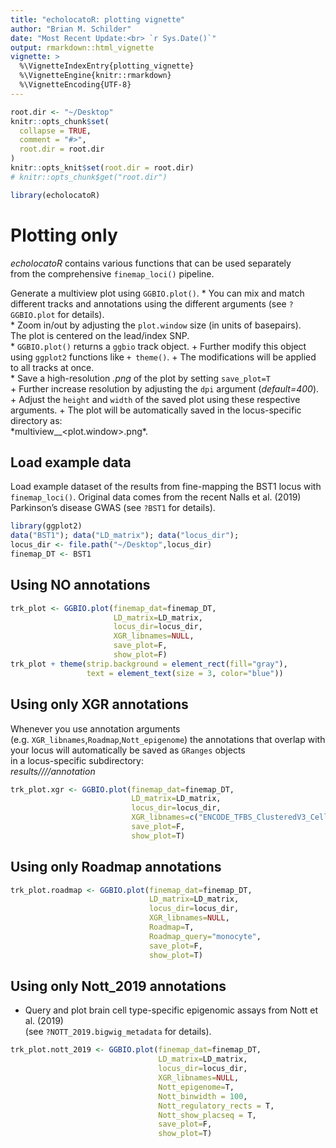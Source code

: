 ```yaml
---
title: "echolocatoR: plotting vignette"
author: "Brian M. Schilder"
date: "Most Recent Update:<br> `r Sys.Date()`"
output: rmarkdown::html_vignette
vignette: >
  %\VignetteIndexEntry{plotting_vignette}
  %\VignetteEngine{knitr::rmarkdown}
  %\VignetteEncoding{UTF-8}
---
```


```r
root.dir <- "~/Desktop"
knitr::opts_chunk$set(
  collapse = TRUE,
  comment = "#>",
  root.dir = root.dir
)  
knitr::opts_knit$set(root.dir = root.dir)
# knitr::opts_chunk$get("root.dir")
```

```r
library(echolocatoR) 
```

# Plotting only

*echolocatoR* contains various functions that can be used separately  
from the comprehensive `finemap_loci()` pipeline.

Generate a multiview plot using `GGBIO.plot()`.
* You can mix and match different tracks and annotations using the different arguments 
(see `?GGBIO.plot` for details).  
* Zoom in/out by adjusting the `plot.window` size (in units of basepairs).  
The plot is centered on the lead/index SNP.  
* `GGBIO.plot()` returns a `ggbio` track object. 
  + Further modify this object using `ggplot2` functions like `+ theme()`.
  + The modifications will be applied to all tracks at once.  
* Save a high-resolution *.png* of the plot by setting `save_plot=T`  
  + Further increase resolution by adjusting the `dpi` argument (*default=400*).
  + Adjust the `height` and `width` of the saved plot using these respective arguments.
  + The plot will be automatically saved in the locus-specific directory as:  
  *multiview_<locus>_<plot.window>.png*.
   
## Load example data  

Load example dataset of the results from fine-mapping the BST1 locus with `finemap_loci()`.
Original data comes from the recent Nalls et al. (2019) Parkinson's disease GWAS (see `?BST1` for details).

```r
library(ggplot2)
data("BST1"); data("LD_matrix"); data("locus_dir");
locus_dir <- file.path("~/Desktop",locus_dir)
finemap_DT <- BST1 
```

## Using NO annotations  

```r
trk_plot <- GGBIO.plot(finemap_dat=finemap_DT, 
                       LD_matrix=LD_matrix, 
                       locus_dir=locus_dir, 
                       XGR_libnames=NULL, 
                       save_plot=F,
                       show_plot=F)
trk_plot + theme(strip.background = element_rect(fill="gray"),
                 text = element_text(size = 3, color="blue"))
```

## Using only XGR annotations  

Whenever you use annotation arguments (e.g. `XGR_libnames`,`Roadmap`,`Nott_epigenome`)
the annotations that overlap with your locus will automatically be saved as `GRanges` objects  
in a locus-specific subdirectory:  
*results/<dataset_type>/<dataset_name>/<locus>/annotation*  

```r
trk_plot.xgr <- GGBIO.plot(finemap_dat=finemap_DT, 
                           LD_matrix=LD_matrix, 
                           locus_dir=locus_dir, 
                           XGR_libnames=c("ENCODE_TFBS_ClusteredV3_CellTypes"), 
                           save_plot=F,
                           show_plot=T)
```

## Using only Roadmap annotations

```r
trk_plot.roadmap <- GGBIO.plot(finemap_dat=finemap_DT, 
                               LD_matrix=LD_matrix, 
                               locus_dir=locus_dir, 
                               XGR_libnames=NULL, 
                               Roadmap=T, 
                               Roadmap_query="monocyte", 
                               save_plot=F, 
                               show_plot=T)
```


## Using only Nott_2019 annotations

* Query and plot brain cell type-specific epigenomic assays from Nott et al. (2019)  
(see `?NOTT_2019.bigwig_metadata` for details).

```r
trk_plot.nott_2019 <- GGBIO.plot(finemap_dat=finemap_DT, 
                                 LD_matrix=LD_matrix, 
                                 locus_dir=locus_dir, 
                                 XGR_libnames=NULL, 
                                 Nott_epigenome=T, 
                                 Nott_binwidth = 100,
                                 Nott_regulatory_rects = T, 
                                 Nott_show_placseq = T,
                                 save_plot=F,
                                 show_plot=T)
```

